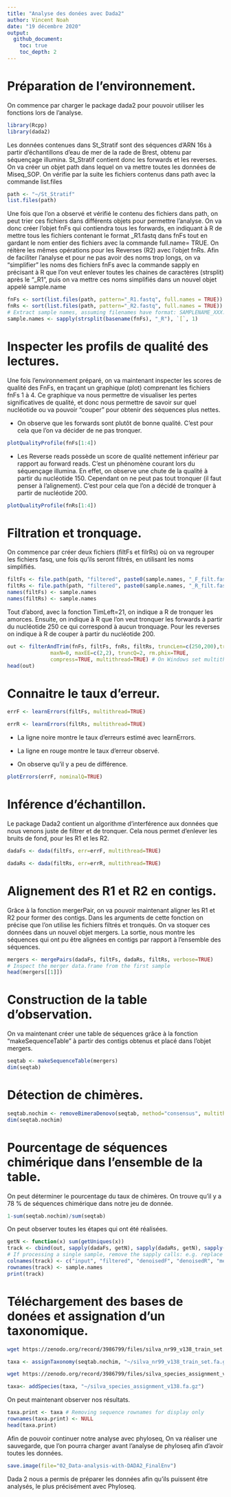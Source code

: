 ```yaml
---
title: "Analyse des donées avec Dada2"
author: Vincent Noah
date: "19 décembre 2020"
output:
  github_document:
    toc: true
    toc_depth: 2
---
```



# Préparation de l'environnement.

On commence par charger le package dada2 pour pouvoir utiliser les fonctions lors de l'analyse.

```r
library(Rcpp)
library(dada2)
```


Les données contenues dans St_Stratif sont des séquences d'ARN 16s à partir d'échantillons d'eau de mer de la rade de Brest, obtenu par séquençage illumina. St_Stratif contient donc les forwards et les reverses. On va créer un objet path dans lequel on va mettre toutes les données de Miseq_SOP. On vérifie par la suite les fichiers contenus dans path avec la commande list.files

```r
path <- "~/St_Stratif"
list.files(path)
```


Une fois que l'on a observé et vérifié le contenu des fichiers dans path, on peut trier ces fichiers dans différents objets pour permettre l'analyse. On va donc créer l'objet fnFs qui contiendra tous les forwards, en indiquant à R de mettre tous les fichiers contenant le format _R1.fastq dans fnFs tout en gardant le nom entier des fichiers avec la commande full.name= TRUE.
On réitère les mêmes opérations pour les Reverses (R2) avec l'objet fnRs. Afin de faciliter l'analyse et pour ne pas avoir des noms trop longs, on va "simplifier" les noms des fichiers fnFs avec la commande sapply en précisant à R que l'on veut enlever toutes les chaines de caractères (strsplit) après le "_R1", puis on va mettre ces noms simplifiés dans un nouvel objet appelé sample.name

```r
fnFs <- sort(list.files(path, pattern="_R1.fastq", full.names = TRUE))
fnRs <- sort(list.files(path, pattern="_R2.fastq", full.names = TRUE))
# Extract sample names, assuming filenames have format: SAMPLENAME_XXX.fastq
sample.names <- sapply(strsplit(basename(fnFs), "_R"), `[`, 1)
```


# Inspecter les profils de qualité des lectures.

Une fois l'environnement préparé, on va maintenant inspecter les scores de qualité des FnFs, en traçant un graphique (plot) comprenant les fichiers fnFs 1 à 4. Ce graphique va nous permettre de visualiser les pertes significatives de qualité, et donc nous permettre de savoir sur quel nucléotide ou va pouvoir "couper" pour obtenir des séquences plus nettes. 

* On observe que les forwards sont plutôt de bonne qualité. C'est pour cela que l'on va décider de ne pas tronquer.

```r
plotQualityProfile(fnFs[1:4])
```

* Les Reverse reads possède un score de qualité nettement inférieur par rapport au forward reads. C'est un phénomène courant lors du séquençage illumina. En effet, on observe une chute de la qualité à partir du nucléotide 150. Cependant on ne peut pas tout tronquer (il faut penser à l'alignement). C'est pour cela que l'on a décidé de tronquer à partir de nucléotide 200.

```r
plotQualityProfile(fnRs[1:4])
```


# Filtration et tronquage.


On commence par créer deux fichiers (filtFs et filrRs) où on va regrouper les fichiers fasq, une fois qu'ils seront filtrés, en utilisant les noms simplifiés. 

```r
filtFs <- file.path(path, "filtered", paste0(sample.names, "_F_filt.fastq.gz"))
filtRs <- file.path(path, "filtered", paste0(sample.names, "_R_filt.fastq.gz"))
names(filtFs) <- sample.names
names(filtRs) <- sample.names
```


Tout d'abord, avec la fonction TimLeft=21, on indique a R de tronquer les amorces. Ensuite, on indique à R que l'on veut tronquer les forwards à partir du nucléotide 250 ce qui correspond à aucun tronquage. Pour les reverses on indique à R de couper à partir du nucléotide 200.


```r
out <- filterAndTrim(fnFs, filtFs, fnRs, filtRs, truncLen=c(250,200),trimLeft = (21),
              maxN=0, maxEE=c(2,2), truncQ=2, rm.phix=TRUE,
              compress=TRUE, multithread=TRUE) # On Windows set multithread=FALSE
head(out)
```

# Connaitre le taux d'erreur.


```r
errF <- learnErrors(filtFs, multithread=TRUE)
```

```r

errR <- learnErrors(filtRs, multithread=TRUE)
```

* La ligne noire montre le taux d'erreurs estimé avec learnErrors.



* La ligne en rouge montre le taux d'erreur observé.



* On observe qu'il y a peu de différence.

```r
plotErrors(errF, nominalQ=TRUE)
```

# Inférence d'échantillon.

Le package Dada2 contient un algorithme d'interférence aux données que nous venons juste de filtrer et de tronquer. Cela nous permet d'enlever les bruits de fond, pour les R1 et les R2.

```r
dadaFs <- dada(filtFs, err=errF, multithread=TRUE)
```
 


```r
dadaRs <- dada(filtRs, err=errR, multithread=TRUE)
```


# Alignement des R1 et R2 en contigs.

Grâce à la fonction mergerPair, on va pouvoir maintenant aligner les R1 et R2 pour former des contigs. Dans les arguments de cette fonction on précise que l'on utilise les fichiers filtrés et tronqués. On va stoquer ces données dans un nouvel objet mergers. La sortie, nous montre les séquences qui ont pu être alignées en contigs par rapport à l'ensemble des séquences.

```r
mergers <- mergePairs(dadaFs, filtFs, dadaRs, filtRs, verbose=TRUE)
# Inspect the merger data.frame from the first sample
head(mergers[[1]])
```


# Construction de la table d'observation.

On va maintenant créer une table de séquences grâce à la fonction "makeSequenceTable" à partir des contigs obtenus et placé dans l'objet mergers.

```r
seqtab <- makeSequenceTable(mergers)
dim(seqtab)
```


# Détection de chimères.

```r
seqtab.nochim <- removeBimeraDenovo(seqtab, method="consensus", multithread=TRUE, verbose=TRUE)
dim(seqtab.nochim)
```

# Pourcentage de séquences chimérique dans l'ensemble de la table.

On peut déterminer le pourcentage du taux de chimères. On trouve qu'il y a 78 % de séquences chimérique dans notre jeu de donnée.

```r
1-sum(seqtab.nochim)/sum(seqtab)
```


On peut observer toutes les étapes qui ont été réalisées.

```r
getN <- function(x) sum(getUniques(x))
track <- cbind(out, sapply(dadaFs, getN), sapply(dadaRs, getN), sapply(mergers, getN), rowSums(seqtab.nochim))
# If processing a single sample, remove the sapply calls: e.g. replace sapply(dadaFs, getN) with getN(dadaFs)
colnames(track) <- c("input", "filtered", "denoisedF", "denoisedR", "merged", "nonchim")
rownames(track) <- sample.names
print(track)
```


# Téléchargement des bases de donées et assignation d'un taxonomique.



```bash
wget https://zenodo.org/record/3986799/files/silva_nr99_v138_train_set.fa.gz
```


```r
taxa <- assignTaxonomy(seqtab.nochim, "~/silva_nr99_v138_train_set.fa.gz", multithread=TRUE)
```

```bash
wget https://zenodo.org/record/3986799/files/silva_species_assignment_v138.fa.gz
```

```r
taxa<- addSpecies(taxa, "~/silva_species_assignment_v138.fa.gz")
```


On peut maintenant observer nos résultats.

```r
taxa.print <- taxa # Removing sequence rownames for display only
rownames(taxa.print) <- NULL
head(taxa.print)
```


Afin de pouvoir continuer notre analyse avec phyloseq, On va réaliser une sauvegarde, que l'on pourra charger avant l'analyse de phyloseq afin d'avoir toutes les données.

```r
save.image(file="02_Data-analysis-with-DADA2_FinalEnv")
```


Dada 2 nous a permis de préparer les données afin qu'ils puissent être analysés, le plus précisément avec Phyloseq. 